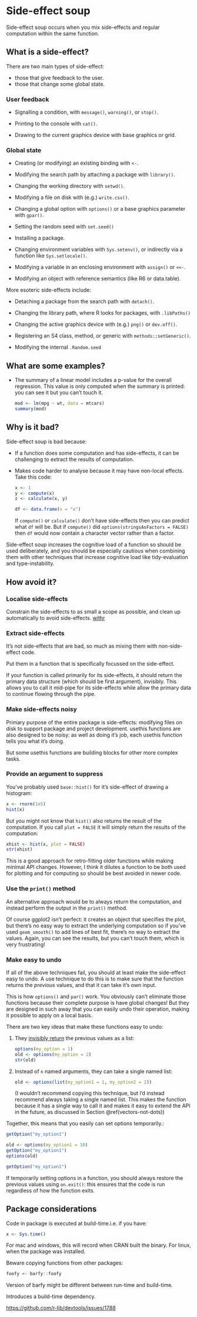 # Side-effect soup

Side-effect soup occurs when you mix side-effects and regular computation within the same function.

## What is a side-effect?

There are two main types of side-effect:

* those that give feedback to the user.
* those that change some global state.

### User feedback

* Signalling a condition, with `message()`, `warning()`, or `stop()`.

* Printing to the console with `cat()`.

* Drawing to the current graphics device with base graphics or grid.

### Global state

* Creating (or modifying) an existing binding with `<-`.

* Modifying the search path by attaching a package with `library()`.
  
* Changing the working directory with `setwd()`.

* Modifying a file on disk with (e.g.) `write.csv()`.

* Changing a global option with `options()` or a base graphics parameter with
  `gpar()`.

* Setting the random seed with `set.seed()`

* Installing a package.

* Changing environment variables with `Sys.setenv()`, or indirectly via a 
  function like `Sys.setlocale()`.
  
* Modifying a variable in an enclosing environment with `assign()` or `<<-`.

* Modifying an object with reference semantics (like R6 or data.table).
  
More esoteric side-effects include:

* Detaching a package from the search path with `detach()`. 

* Changing the library path, where R looks for packages, with `.libPaths()`

* Changing the active graphics device with (e.g.) `png()` or `dev.off()`.

* Registering an S4 class, method, or generic with `methods::setGeneric()`.

* Modifying the internal `.Random.seed` 

## What are some examples?

*   The summary of a linear model includes a p-value for the overall  
    regression. This value is only computed when the summary is printed:
    you can see it but you can't touch it.

    ```r
    mod <- lm(mpg ~ wt, data = mtcars)
    summary(mod)
    ```



## Why is it bad?

Side-effect soup is bad because:

*   If a function does some computation and has side-effects, it can be 
    challenging to extract the results of computation. 

*   Makes code harder to analyse because it may have non-local effects.
    Take this code:
    
    ```r
    x <- 1
    y <- compute(x)
    z <- calculate(x, y)
    
    df <- data.frame(x = "x")
    ```
    
    If `compute()` or `calculate()` don't have side-effects then you can
    predict what `df` will be. But if `compute()` did 
    `options(stringsAsFactors = FALSE)` then `df` would now contain a 
    character vector rather than a factor.

Side-effect soup increases the cognitive load of a function so should be used deliberately, and you should be especially cautious when combining them with other techniques that increase cognitive load like tidy-evaluation and type-instability.

## How avoid it?

### Localise side-effects

Constrain the side-effects to as small a scope as possible, and clean up automatically to avoid side-effects. [withr](http://withr.r-lib.org) 

### Extract side-effects

It's not side-effects that are bad, so much as mixing them with non-side-effect code. 

Put them in a function that is specifically focussed on the side-effect.

If your function is called primarily for its side-effects, it should return the primary data structure (which should be first argument), invisibly. This allows you to call it mid-pipe for its side-effects while allow the primary data to continue flowing through the pipe.

### Make side-effects noisy

Primary purpose of the entire package is side-effects: modifying files on disk to support package and project development. usethis functions are also designed to be noisy: as well as doing it's job, each usethis function tells you what it's doing.

But some usethis functions are building blocks for other more complex tasks.

### Provide an argument to suppress

You've probably used `base::hist()` for it's side-effect of drawing a histogram:

```r
x <- rnorm(1e5)
hist(x)
```

But you might not know that `hist()` also returns the result of the computation. If you call `plot = FALSE` it will simply return the results of the computation:

```r
xhist <- hist(x, plot = FALSE)
str(xhist)
```

This is a good approach for retro-fitting older functions while making minimal API changes. However, I think it dilutes a function to be both used for plotting and for computing so should be best avoided in newer code.

### Use the `print()` method

An alternative approach would be to always return the computation, and instead perform the output in the `print()` method. 

Of course ggplot2 isn't perfect: it creates an object that specifies the plot, but there's no easy way to extract the underlying computation so if you've used `geom_smooth()` to add lines of best fit, there's no way to extract the values. Again, you can see the results, but you can't touch them, which is very frustrating!

### Make easy to undo

If all of the above techniques fail, you should at least make the side-effect easy to undo. A use technique to do this is to make sure that the function returns the _previous_ values, and that it can take it's own input.

This is how `options()` and `par()` work. You obviously can't eliminate those functions because their complete purpose is have global changes! But they are designed in such away that you can easily undo their operation, making it possible to apply on a local basis. 

There are two key ideas that make these functions easy to undo:

1.  They [invisibly return](https://adv-r.hadley.nz/functions.html#invisible) 
    the previous values as a list:

    ```r
    options(my_option = 1)
    old <- options(my_option = 2)
    str(old)
    ```

1.  Instead of `n` named arguments, they can take a single named list:

    ```r
    old <- options(list(my_option1 = 1, my_option2 = 2))
    ```
    
    (I wouldn't recommend copying this technique, but I'd instead recommend
    always taking a single named list. This makes the function because it 
    has a single way to call it and makes it easy to extend the API in the 
    future, as discussed in Section \@ref(vectors-not-dots))

Together, this means that you easily can set options temporarily.:

```r
getOption("my_option1")

old <- options(my_option1 = 10)
getOption("my_option1")
options(old)

getOption("my_option1")
```

If temporarily setting options in a function, you should always restore the previous values using `on.exit()`: this ensures that the code is run regardless of how the function exits.

## Package considerations

Code in package is executed at build-time.i.e. if you have:

```r
x <- Sys.time()
```

For mac and windows, this will record when CRAN built the binary. For linux, when the package was installed.

Beware copying functions from other packages:

```r
foofy <- barfy::foofy
```

Version of barfy might be different between run-time and build-time.

Introduces a build-time dependency.

<https://github.com/r-lib/devtools/issues/1788>